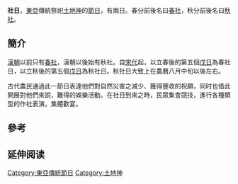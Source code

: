 {{unreferenced|time=2011-02-12T03:10:06+00:00}}
'''社日'''，[[東亞|東亞]]傳統祭祀[[土地神|土地神]]的[[節日|節日]]，有兩日。春分前後名曰[[春社|春社]]，秋分前後名曰[[秋社|秋社]]。

== 簡介 ==
[[漢朝|漢朝]]以前只有[[春社|春社]]，漢朝以後始有秋社。自[[宋代|宋代]]起，以立春後的第五個[[戊日|戊日]]為春社日，以立秋後的第五個[[戊日|戊日]]為秋社日。秋社日大致上在農曆八月中旬以後左右。

古代農民通過此一節日表達他們對自然災害之減少、獲得豐收的祝願，同时也借此開展對他們來說，難得的娛樂活動。在社日到來之時，民眾集會競技，進行各種類型的作社表演，集體歡宴。

== 參考 ==

== 延伸阅读 ==
{{Wikisource further reading}}

[[Category:東亞傳統節日|Category:東亞傳統節日]]
[[Category:土地神|Category:土地神]]